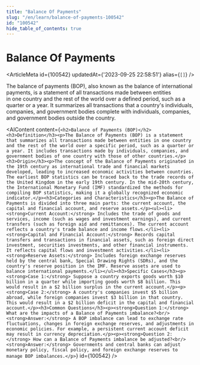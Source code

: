 ```yaml
---
title: "Balance Of Payments"
slug: "/en/learn/balance-of-payments-100542"
id: "100542"
hide_table_of_contents: true
---
```



# Balance Of Payments

<ArticleMeta id={100542} updatedAt={'2023-09-25 22:58:51'} alias={`[]`} />
<div className='border-solid border-b border-t-0 my-4 border-[var(--ifm-color-gray-300)]' />

The balance of payments (BOP), also known as the balance of international payments, is a statement of all transactions made between entities in one country and the rest of the world over a defined period, such as a quarter or a year. It summarizes all transactions that a country's individuals, companies, and government bodies complete with individuals, companies, and government bodies outside the country.

<AIContent content={`<h2>Balance of Payments (BOP)</h2><h3>Definition</h3><p>The Balance of Payments (BOP) is a statement that summarizes all transactions made between entities in one country and the rest of the world over a specific period, such as a quarter or a year. It includes transactions made by individuals, companies, and government bodies of one country with those of other countries.</p><h3>Origin</h3><p>The concept of the Balance of Payments originated in the 19th century as international trade and financial markets developed, leading to increased economic activities between countries. The earliest BOP statistics can be traced back to the trade records of the United Kingdom in the early 19th century. In the mid-20th century, the International Monetary Fund (IMF) standardized the methods for compiling BOP statistics, making it a globally recognized economic indicator.</p><h3>Categories and Characteristics</h3><p>The Balance of Payments is divided into three main parts: the current account, the capital and financial account, and reserve assets.</p><ul><li><strong>Current Account:</strong> Includes the trade of goods and services, income (such as wages and investment earnings), and current transfers (such as foreign aid and remittances). The current account reflects a country's trade balance and income flows.</li><li><strong>Capital and Financial Account:</strong> Records capital transfers and transactions in financial assets, such as foreign direct investment, securities investments, and other financial instruments. It reflects capital flows and investment activities.</li><li><strong>Reserve Assets:</strong> Includes foreign exchange reserves held by the central bank, Special Drawing Rights (SDRs), and the country's reserve position in the IMF. Reserve assets are used to balance international payments.</li></ul><h3>Specific Cases</h3><p><strong>Case 1:</strong> Suppose a country exports goods worth $10 billion in a quarter while importing goods worth $8 billion. This would result in a $2 billion surplus in the current account.</p><p><strong>Case 2:</strong> A country's companies invest $5 billion abroad, while foreign companies invest $3 billion in that country. This would result in a $2 billion deficit in the capital and financial account.</p><h3>Common Questions</h3><p><strong>Question 1:</strong> What are the impacts of a Balance of Payments imbalance?<br/><strong>Answer:</strong> A BOP imbalance can lead to exchange rate fluctuations, changes in foreign exchange reserves, and adjustments in economic policies. For example, a persistent current account deficit may result in currency depreciation.</p><p><strong>Question 2:</strong> How can a Balance of Payments imbalance be adjusted?<br/><strong>Answer:</strong> Governments and central banks can adjust monetary policy, fiscal policy, and foreign exchange reserves to manage BOP imbalances.</p>`} id={100542} />
